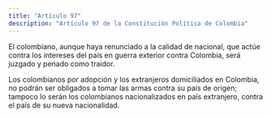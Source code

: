 ```yaml
---
title: "Artículo 97"
description: "Artículo 97 de la Constitución Política de Colombia"
---
```


El colombiano, aunque haya renunciado a la calidad de nacional, que actúe contra los intereses del país en guerra exterior contra Colombia, será juzgado y penado como traidor.

Los colombianos por adopción y los extranjeros domiciliados en Colombia, no podrán ser obligados a tomar las armas contra su país de origen; tampoco lo serán los colombianos nacionalizados en país extranjero, contra el país de su nueva nacionalidad.
 